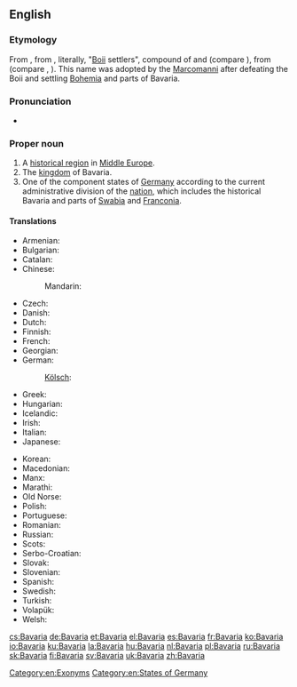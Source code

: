 ==English==

{{wikipedia}}

===Etymology===
From {{etyl|ML.|en}} {{term|Baioarii||Bavarians|lang=la}}, from {{etyl|LL.|en}} {{term|Bojuvarii|lang=la}}, literally, "[[Boii]] settlers", compound of {{etyl|cel-gau|en}} {{term|Boii||the Boii tribe|lang=cel-gau}} and {{etyl|gem-pro|en}} {{m|gem-pro|*warjaz||settler}} (compare {{etyl|non|-}} {{term|verjar||defender, settler|lang=non}}), from {{etyl|ine-pro|en}}
(compare {{etyl|cy|-}} {{term|gwerin||crowd|lang=cy}}, {{etyl|sa|-}} {{term|||group, troop, crowd|tr=vṛndám|lang=sa}}). This name was adopted by the [[Marcomanni]] after defeating the Boii and settling [[Bohemia]] and parts of Bavaria.

===Pronunciation===
* {{a|UK}} {{IPA|/bəˈveəɹɪə/|lang=en}}

===Proper noun===
{{en-proper noun}}

# A [[historical region]] in [[Middle Europe]].
# The [[kingdom]] of Bavaria.
# One of the component states of [[Germany]] according to the current administrative division of the [[nation]], which includes the historical Bavaria and parts of [[Swabia]] and [[Franconia]].

====Translations====
{{trans-top|state in Germany}}
* Armenian: {{t|hy|Բավարիա|sc=Armn}}
* Bulgarian: {{t|bg|Бавария|f|tr=Bavárija}}
* Catalan: {{t|ca|Baviera}}
* Chinese:
*: Mandarin: {{t+|cmn|拜恩|tr=Bai’en|sc=Hani}}
* Czech: {{t+|cs|Bavorsko|n}}
* Danish: {{t|da|Bayern}}
* Dutch: {{t+|nl|Beieren|n}}
* Finnish: {{t+|fi|Baijeri}}
* French: {{t+|fr|Bavière|f}}
* Georgian: {{t|ka|ბავარია|sc=Geor}}
* German: {{t+|de|Bayern|n}}
*: [[Kölsch]]: {{t|ksh|Bajore}}
* Greek: {{t+|el|Βαυαρία|f|sc=Grek}}
* Hungarian: {{t+|hu|Bajorország}}
* Icelandic: {{t|is|Bæjaraland}}
* Irish: {{t|ga|Bhaváir|f}}
* Italian: {{t|it|Baviera|f}}
* Japanese: {{t|ja|バイエルン|tr=Baierun|sc=Jpan}}
{{trans-mid}}
* Korean: {{t|ko|바이에른|tr=Baiereun|sc=Kore}}
* Macedonian: {{t|mk|Баварија|f|tr=Bavárija}}
* Manx: {{t|gv|Baveyr|f|alt=Yn Vaveyr}}
* Marathi: {{t|mr|बव्हारिया|m|tr=bavhariyā|sc=Deva}}
* Old Norse: {{t|non|Beiaraland|n}}
* Polish: {{t+|pl|Bawaria|f}}
* Portuguese: {{t|pt|Baviera|f}}
* Romanian: {{t|ro|Bavaria|f}}
* Russian: {{t+|ru|Бавария|f|tr=Bavárija}}
* Scots: {{t|sco|Bavarie}}
* Serbo-Croatian: {{t+|sh|Bavarska|f}}
* Slovak: {{t|sk|Bavorsko|n}}
* Slovenian: {{t+|sl|Bavarska|f}}
* Spanish: {{t+|es|Baviera|f}}
* Swedish: {{t+|sv|Bayern}}
* Turkish: {{t+|tr|Bavyera}}
* Volapük: {{t+|vo|Bayän}}
* Welsh: {{t|cy|Bafaria|f}}
{{trans-bottom}}

[[Category:en:Exonyms]]
[[Category:en:States of Germany]]

[[cs:Bavaria]]
[[de:Bavaria]]
[[et:Bavaria]]
[[el:Bavaria]]
[[es:Bavaria]]
[[fr:Bavaria]]
[[ko:Bavaria]]
[[io:Bavaria]]
[[ku:Bavaria]]
[[la:Bavaria]]
[[hu:Bavaria]]
[[nl:Bavaria]]
[[pl:Bavaria]]
[[ru:Bavaria]]
[[sk:Bavaria]]
[[fi:Bavaria]]
[[sv:Bavaria]]
[[uk:Bavaria]]
[[zh:Bavaria]]